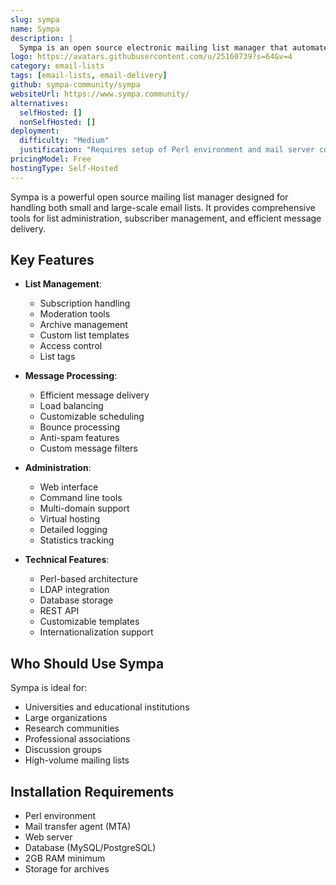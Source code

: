 ```yaml
---
slug: sympa
name: Sympa
description: |
  Sympa is an open source electronic mailing list manager that automates list management functions like subscriptions, moderation, and archives. Optimized for large lists with efficient message delivery.
logo: https://avatars.githubusercontent.com/u/25160739?s=64&v=4
category: email-lists
tags: [email-lists, email-delivery]
github: sympa-community/sympa
websiteUrl: https://www.sympa.community/
alternatives:
  selfHosted: []
  nonSelfHosted: []
deployment:
  difficulty: "Medium"
  justification: "Requires setup of Perl environment and mail server configuration."
pricingModel: Free
hostingType: Self-Hosted
---
```


Sympa is a powerful open source mailing list manager designed for handling both
small and large-scale email lists. It provides comprehensive tools for list
administration, subscriber management, and efficient message delivery.

## Key Features

- **List Management**:

  - Subscription handling
  - Moderation tools
  - Archive management
  - Custom list templates
  - Access control
  - List tags

- **Message Processing**:

  - Efficient message delivery
  - Load balancing
  - Customizable scheduling
  - Bounce processing
  - Anti-spam features
  - Custom message filters

- **Administration**:

  - Web interface
  - Command line tools
  - Multi-domain support
  - Virtual hosting
  - Detailed logging
  - Statistics tracking

- **Technical Features**:
  - Perl-based architecture
  - LDAP integration
  - Database storage
  - REST API
  - Customizable templates
  - Internationalization support

## Who Should Use Sympa

Sympa is ideal for:

- Universities and educational institutions
- Large organizations
- Research communities
- Professional associations
- Discussion groups
- High-volume mailing lists

## Installation Requirements

- Perl environment
- Mail transfer agent (MTA)
- Web server
- Database (MySQL/PostgreSQL)
- 2GB RAM minimum
- Storage for archives
